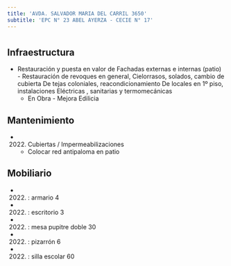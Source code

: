 ```yaml
---
title: 'AVDA. SALVADOR MARIA DEL CARRIL 3650'
subtitle: 'EPC N° 23 ABEL AYERZA - CECIE N° 17'
---
```


#
## Infraestructura

* Restauración y puesta en valor de
Fachadas externas e internas (patio) -
Restauración de revoques en general,
Cielorrasos, solados, cambio de cubierta
De tejas coloniales, reacondicionamiento
De locales en 1º piso, instalaciones
Eléctricas , sanitarias y termomecánicas 
    + En Obra - Mejora Edilicia 


## Mantenimiento

*  (2022) Cubiertas / Impermeabilizaciones 
    + Colocar red antipaloma en patio


## Mobiliario

*  (2022) : armario 4 

*  (2022) : escritorio 3 

*  (2022) : mesa pupitre doble 30 

*  (2022) : pizarrón 6 

*  (2022) : silla escolar 60 











